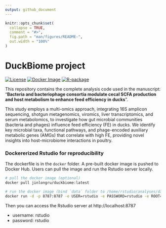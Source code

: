 ```yaml
---
output: github_document
---
```


```r
knitr::opts_chunk$set(
  collapse = TRUE,
  comment = "#>",
  fig.path = "man/figures/README-",
  out.width = "100%"
)
```

# DuckBiome project

<!-- badges: start -->
[![License](https://img.shields.io/badge/license-GPL%20%28%3E%3D%203%29-blue)](https://www.gnu.org/licenses/gpl-3.0.en.html)
[![Docker Image](https://img.shields.io/docker/pulls/jinlongru/duckbiome?label=Docker%20Hub&logo=docker)](https://hub.docker.com/r/jinlongru/duckbiome)
[![R-package](https://img.shields.io/github/r-package/v/rujinlong/duckbiome)](https://github.com/rujinlong/duckbiome)
<!-- badges: end -->

This repository contains the complete analysis code used in the manuscript: "**Bacteria and bacteriophage consortia modulate cecal SCFA production and host metabolism to enhance feed efficiency in ducks**".

This study employs a multi-omics approach, integrating 16S amplicon sequencing, shotgun metagenomics, viromics, liver transcriptomics, and serum metabolomics, to investigate how gut microbial communities (bacteria and phages) influence feed efficiency (FE) in ducks. We identify key microbial taxa, functional pathways, and phage-encoded auxiliary metabolic genes (AMGs) that correlate with high FE, providing novel insights into host-microbiome interactions in poultry.

### Dockererized Rstudio for reproducibility

The dockerfile is in the `docker` folder. A pre-built docker image is pushed to Docker Hub. Users can pull the image and run the Rstudio server locally.

```sh
# pull the docker image (optional)
docker pull jinlongru/duckbiome:latest

# run the docker image (bind `data` folder to /home/rstudio/analyses/data)
docker run -d -p 8787:8787 -e USER=rstudio -e PASSWORD=rstudio -e ROOT=TRUE -v $(pwd)/data:/home/rstudio/analyses/data jinlongru/duckbiome:latest
```

Then you can access the Rstudio server at http://localhost:8787

- username: rstudio
- password: rstudio
